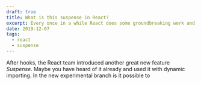 ```yaml
---
draft: true
title: What is this suspense in React?
excerpt: Every once in a while React does some groundbreaking work and this is the latest one after the new introduced hooks
date: 2019-12-07
tags:
  - react
  - suspense
---
```


After hooks, the React team introduced another great new feature _Suspense_. Maybe you have heard of it already and used it with dynamic importing. In the new experimental branch is it possible to
